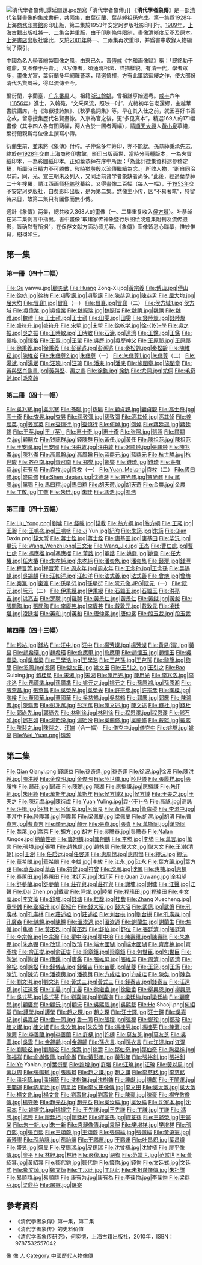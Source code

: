 [[File:清代學者象傳_譚延闓題.jpg|thumb]]題寫「清代學者象傳」]]
《'''清代學者象傳'''》是一部[[清代|清代]]名賢畫像的集成書冊，共兩集，由[[葉衍蘭|葉衍蘭]]、[[葉恭綽|葉恭綽]]祖孫完成。第一集爲1928年上海[[商務印書館|商務印書館]]影印出版，第二集於1953年安定珂罗版社影印刊行。[[1989年|1989年]]，[[上海古籍出版社|上海古籍出版社]]將一、二集合并重版，由于印刷條件限制，畫像清晰度反不及原本。[[上海書店|上海書店]]出版社鑒此，又於[[2001年|2001年]]將一、二兩集再次重印，并爲書中收錄人物編制了索引。

中國為名人學者繪製圖像之風，由來已久。晋[[傅咸|傅咸]]《卞和画像赋》稱：「既銘勒于鐘鼎，又图像于丹青。」凡写像者，須通曉相法，詳描樣貌。有清一代，學者眾多，畫像尤富，葉衍蘭多年網羅薈萃，精選慎擇，方有此篳路藍縷之作，使大部份清代名賢風采，得以流傳至今。

葉衍蘭，字蘭臺，[[广东|广东]][[番禺縣|番禺]]人，祖籍[[浙江|浙江]][[餘姚縣|餘姚]]，曾祖謙亨始遷粤。[[咸丰|咸丰]]六年（[[1856年|1856年]]）進士，入翰苑，“文采风流，照映一时”，光緒初年告老還鄉，主越華書院講席，有《海嶽樓詩集》、《秋夢龕詞集》等。早在其入仕之前，就因喜好书画之故，留意搜集歷代名賢畫像。入京為官之後，更“多见真本”，精選169人的171幅畫像（其中四人各有图两幅，两人合於一圖者两幅），請[[順天府|順天]][[大兴县_(金朝)|大興]]人[[黃小泉|黃小泉]]摹繪，葉衍蘭親爲每位像主撰寫小傳。

衍蘭生前，並未將《象傳》付梓。子仲鸾多年筹印，亦不能就。孫恭綽秉承先志，終於在[[1928年|1928年]]交由上海商務印書館，影印出版面世，當時分兩種版本，一為夾貢紙印本，一為彩圖紙印本。正如葉恭綽在序中所說：「為此計徵集資料逮參稽定稿，所靡時日精力不可勝數，歿時猶殷殷以流傳繼續為念。」所收人物，“断自同治以前，同、光、宣三朝未及列入，又同治前诸学者象缺者尚多。”此後，經過葉恭綽二十年搜羅，請江西画师[[杨鹏秋|杨鹏秋]]摹绘，又得畫像二百幅（每人一幅），于[[1953年|1953年]]交予安定珂罗版社，自费影印出版，是为第二集。然像主小传，因“不易著笔”，特留待来日，故第二集只有圖像而無小傳。

通計《象傳》两集，總共收入368人的畫像（一、二集重复收入[[侯方域|侯方域]]）。叶恭绰在第二集例言中指出，書中畫像“取诸家传神象暨行乐图绘或遗集附刊及流传摄影，皆确然有所据”，在保存文献方面功绩尤著。《象傳》圖像皆悉心臨摹，惟妙惟肖，栩栩如生。

==第一集==
===第一冊（四十二幅）===
<gallery>
File:Gu yanwu.jpg|[[顧炎武|顧炎武]]
File:Huang Zong-Xi.jpg|[[黃宗羲|黃宗羲]]
File:傅山.jpg|[[傅山|傅山]]
File:徐枋.jpg|[[徐枋|徐枋]]
File:項聖謨.jpg|[[項聖謨|項聖謨]]
File:陳恭尹.jpg|[[陳恭尹|陳恭尹]]
File:屈大均.jpg|[[屈大均|屈大均]]
File:冒襄1.jpg|[[冒襄|冒襄]]（一）
File:冒襄.jpg|[[冒襄|冒襄]]（二）
File:侯方域1.jpg|[[侯方域|侯方域]]
File:吳偉業.jpg|[[吳偉業|吳偉業]]
File:魏際瑞.jpg|[[魏際瑞|魏際瑞]]
File:魏禧.jpg|[[魏禧|魏禧]]
File:魏禮.jpg|[[魏禮|魏禮]]
File:王士禛.jpg|[[王士禛|王士禛]]
File:田雯.jpg|[[田雯|田雯]]
File:錢陸燦.jpg|[[錢陸燦|錢陸燦]]
File:盛符升.jpg|[[盛符升|盛符升]]
File:宋犖.jpg|[[宋犖|宋犖]]
File:徐乾学.jpg|[[徐乾學|徐-{乾}-學]]
File:吳之振.jpg|[[吳之振|吳之振]]
File:王時敏.jpg|[[王時敏|王時敏]]
File:石濤.jpg|[[石濤|道濟]]
File:王鑑.jpg|[[王鑑_(畫家)|王鑑]]
File:惲格.jpg|[[惲格|惲格]]
File:王翬.jpg|[[王翬|王翬]]
File:吳歷.jpg|[[吳歷|吳歷神父]]
File:王原祁.jpg|[[王原祁|王原祁]]
File:徐秉義.jpg|[[徐秉義|徐秉義]]
File:彭孫遹.jpg|[[彭孫遹|彭孫遹]]
File:秦松齡.jpg|[[秦松齡|秦松齡]]
File:陳維崧.jpg|[[陳維崧|陳維崧]]
File:朱彝尊2.jpg|[[朱彝尊|朱彝尊]]（一）
File:朱彝尊1.jpg|[[朱彝尊|朱彝尊]]（二）
File:湯斌.jpg|[[湯斌|湯斌]]
File:汪琬.jpg|[[汪琬|汪琬]]
File:潘耒.jpg|[[潘耒|潘耒]]
File:施閏章.jpg|[[施閏章|施閏章]]
File:黃與堅肖像畫.jpg|[[黃與堅|黃與堅]]、[[禹之鼎|禹之鼎]]
File:徐釚.jpg|[[徐釚|徐釚]]
File:尤侗.jpg|[[尤侗|尤侗]]
File:毛奇齡.jpg|[[毛奇齡|毛奇齡]]
</gallery>

===第二冊（四十一幅）===
<gallery>
File:吳兆騫.jpg|[[吳兆騫|吳兆騫]]
File:孫暘.jpg|[[孫暘|孫暘]]
File:顧貞觀.jpg|[[顧貞觀|顧貞觀]]
File:高士奇.jpg|[[高士奇|高士奇]]
File:查昇.jpg|[[查昇|查昇]]
File:孫致彌.jpg|[[孫致彌|孫致彌]]
File:高其倬.jpg|[[高其倬|高其倬]]
File:姜宸英.jpg|[[姜宸英|姜宸英]]
File:查慎行.jpg|[[查慎行|查慎行]]
File:何焯.jpg|[[何焯|何焯]]
File:蔣廷錫.jpg|[[蔣廷錫|蔣廷錫]]
File:王苹.jpg|[[王苹|王-{苹}-]]
File:惠士奇.jpg|[[惠士奇|惠士奇]]
File:张照.jpg|[[張照|張照]]
File:顾嗣立.jpg|[[顧嗣立|顧嗣立]]
File:钱陈群.jpg|[[錢陳群|錢陳群]]
File:黃任.jpg|[[黃任|黃任]]
File:陳祖范.jpg|[[陳祖范|陳祖范]]
File:王安國.jpg|[[王安國_(雍正進士)|王安國]]
File:汪由敦.jpg|[[汪由敦|汪由敦]]
File:张鹏翀.jpg|[[張鵬翀|張鵬翀]]
File:陳兆崙.jpg|[[陳兆崙|陳兆崙]]
File:高鳳翰.jpg|[[高鳳翰|高鳳翰]]
File:蓝鼎元.jpg|[[藍鼎元|藍鼎元]]
File:杭世駿.jpg|[[杭世駿|杭世駿]]
File:齐召南.jpg|[[齊召南|齊召南]]
File:郑燮.jpg|[[鄭燮|鄭燮]]
File:錢琦.jpg|[[錢琦|錢琦]]
File:莊有恭.jpg|[[莊有恭|莊有恭]]
File:袁枚.jpg|[[袁枚|袁枚]]（一）
File:Yuan_Mei.png|[[袁枚|袁枚]]（二）
File:裘曰修.jpg|[[裘曰修|裘曰修]]
File:Shen_deqian.jpg|[[沈德潛|沈德潛]]
File:竇光鼐.jpg|[[竇光鼐|竇光鼐]]
File:厲鶚.jpg|[[厲鶚|厲鶚]]
File:馬曰琯.jpg|[[馬曰琯|馬曰琯]]
File:胡天遊.jpg|[[胡天遊|胡天遊]]
File:金農.jpg|[[金農|金農]]
File:丁敬.jpg|[[丁敬|丁敬]]
File:朱珪.jpg|[[朱珪_(清朝)|朱珪]]
File:馮浩.jpg|[[馮浩|馮浩]]
</gallery>

===第三冊（四十五幅）===
<gallery>
File:Liu_Yong.png|[[劉墉_(清朝)|劉墉]]
File:錢載.jpg|[[錢載|錢載]]
File:翁方綱.jpg|[[翁方綱|翁方綱]]
File:王昶.jpg|[[王昶_(清朝)|王昶]]
File:王鳴盛.jpg|[[王鳴盛|王鳴盛]]
File:Ji Yun.jpg|[[紀昀|紀昀]]
File:朱筠.jpg|[[朱筠|朱筠]]
File:Qian Daxin.png|[[錢大昕|錢大昕]]
File:蔣士銓.jpg|[[蔣士銓|蔣士銓]]
File:康基田.jpg|[[康基田|康基田]]
File:毕沅.jpg|[[畢沅|畢沅]]
File:Wang_Wenzhi.png|[[王文治|王文治]]
File:Wang_Jie.jpg|[[王杰_(清朝)|王杰]]
File:曹仁虎.jpg|[[曹仁虎|曹仁虎]]
File:馮應榴.jpg|[[馮應榴|馮應榴]]
File:董誥.jpg|[[董誥|董誥]]
File:姚鼐.jpg|[[姚鼐|姚鼐]]
File:任大椿.jpg|[[任大椿|任大椿]]
File:朱孝純.jpg|[[朱孝純|朱孝純]]
File:潘奕雋.jpg|[[潘奕雋|潘奕雋]]
File:錢灃.jpg|[[錢灃|錢灃]]
File:程晉芳.jpg|[[程晉芳|程晉芳]]
File:周永年.jpg|[[周永年_(清朝)|周永年]]
File:王念孙.jpg|[[王念孫|王念孫]]
File:吴锡麒.jpg|[[吳錫麒|吳錫麒]]
File:汪如洋.jpg|[[汪如洋|汪如洋]]
File:法式善.jpg|[[法式善|法式善]]
File:曾燠.jpg|[[曾燠|曾燠]]
File:秦瀛.jpg|[[秦瀛|秦瀛]]
File:孫星衍.jpg|[[孫星衍|孫星衍]]
File:阮元像.JPG|[[阮元|阮元]]（一）
File:阮元.jpg|[[阮元|阮元]]（二）
File:伊秉綬.jpg|[[伊秉綬|伊秉綬]]
File:石韞玉.jpg|[[石韞玉|石韞玉]]
File:洪亮吉.jpg|[[洪亮吉|洪亮吉]]
File:罗聘.jpg|[[羅聘|羅聘]]
File:黃景仁.jpg|[[黃景仁|黃景仁]]
File:黃鉞.jpg|[[黃鉞_(乾隆進士)|黃鉞]]
File:張問陶.jpg|[[張問陶|張問陶]]
File:李賡芸.jpg|[[李賡芸|李賡芸]]
File:戴敦元.jpg|[[戴敦元|戴敦元]]
File:凌廷堪.jpg|[[淩廷堪|淩廷堪]]
File:英和.jpg|[[英和|英和]]
File:唐仲冕.jpg|[[唐仲冕|唐仲冕]]
File:段玉裁.jpg|[[段玉裁|段玉裁]]
</gallery>

===第四冊（四十三幅）===
<gallery>
File:钱坫.jpg|[[錢坫|錢坫]]
File:汪中.jpg|[[汪中|汪中]]
File:楊芳燦.jpg|[[楊芳燦|楊芳燦]]
File:黄易(清).jpg|[[黃易|黃易]]
File:趙希璜.jpg|[[趙希璜|趙希璜]]
File:詹應甲.jpg|[[詹應甲|詹應甲]]
File:趙懷玉.jpg|[[趙懷玉|趙懷玉]]
File:吳嵩梁.jpg|[[吳嵩梁|吳嵩梁]]
File:王學浩.jpg|[[王學浩|王學浩]]
File:王芑孫.jpg|[[王芑孫|王芑孫]]
File:黎簡.jpg|[[黎簡|黎簡]]
File:奚岡.jpg|[[奚岡|奚岡]]
File:姚文田.jpg|[[姚文田|姚文田]]
File:王引之.jpg|[[王引之|王引之]]
File:Bao Guixing.jpg|[[鮑桂星|鮑桂星]]
File:宋湘.jpg|[[宋湘|宋湘]]
File:陳用光.jpg|[[陳用光|陳用光]]
File:李兆洛.jpg|[[李兆洛|李兆洛]]
File:孫爾準.jpg|[[孫爾準|孫爾準]]
File:姚元之.jpg|[[姚元之|姚元之]]
File:孫原湘.jpg|[[孫原湘|孫原湘]]
File:張燕昌.jpg|[[張燕昌|張燕昌]]
File:吳榮光.jpg|[[吳榮光|吳榮光]]
File:許宗彥.jpg|[[許宗彥|許宗彥]]
File:陶樑.jpg|[[陶樑|陶樑]]
File:董國華.jpg|[[董國華|董國華]]
File:吳慈鶴.jpg|[[吳慈鶴|吳慈鶴]]
File:郭麐.jpg|[[郭麐|郭麐]]
File:陳鴻壽.jpg|[[陳鴻壽|陳鴻壽]]
File:彭兆蓀.jpg|[[彭兆蓀|彭兆蓀]]
File:陳文述.jpg|[[陳文述|陳文述]]
File:錢杜.jpg|[[錢杜|錢杜]]
File:郭尚先.jpg|[[郭尚先|郭尚先]]
File:林則徐.jpg|[[林則徐|林則徐]]
File:程恩澤.jpg|[[程恩澤|程恩澤]]
File:鄧石如.jpg|[[鄧石如|鄧石如]]
File:湯貽汾.jpg|[[湯貽汾|湯貽汾]]
File:吳蘭修.jpg|[[吳蘭修|吳蘭修]]
File:戴熙.jpg|[[戴熙|戴熙]]
File:陳裴之.jpg|[[陳裴之|陳裴之]]、[[汪端|汪端]]（合一幅）
File:儀克中.jpg|[[儀克中|儀克中]]
File:姚燮.jpg|[[姚燮|姚燮]]
File:Wei_Yuan.png|[[魏源_(清)|魏源]]
</gallery>

==第二集==
<gallery>
File:Qian Qianyi.png|[[錢謙益|錢謙益]]
File:孫奇逢.jpg|[[孫奇逢|孫奇逢]]
File:徐波.jpg|[[徐波_(文学家)|徐波]]
File:陳洪綬.jpg|[[陳洪綬|陳洪綬]]
File:金俊明.jpg|[[金俊明|金俊明]]
File:陸世儀.jpg|[[陸世儀|陸世儀]]
File:張履祥.jpg|[[張履祥|張履祥]]
File:歸莊.jpg|[[歸莊|歸莊]]
File:陳瑚.jpg|[[陳瑚|陳瑚]]
File:應撝謙.jpg|[[應撝謙|應撝謙]]
File:朱用純.jpg|[[朱用純|朱用純]]
File:萬斯年.jpg|[[萬斯年|萬斯年]]
File:侯方域2.jpg|[[侯方域|侯方域]]
File:王夫之.jpg|[[王夫之|王夫之]]
File:陳衍虞.jpg|[[陳衍虞|陳衍虞]]
File:Yuan Yuling.jpg|[[袁于令|袁-{于}-令]]
File:高詠.jpg|[[高詠|高詠]]
File:汪楫.jpg|[[汪楫|汪楫]]
File:呂留良.jpg|[[呂留良|呂留良]]
File:黃虞稷.jpg|[[黃虞稷|黃虞稷]]
File:李澄中.jpg|[[李澄中|李澄中]]
File:陸隴其.jpg|[[陸隴其|陸隴其]]
File:梁佩蘭.jpg|[[梁佩蘭|梁佩蘭]]
File:胡渭.jpg|[[胡渭|胡渭]]
File:曹貞吉.jpg|[[曹貞吉|曹貞吉]]
File:顏元.jpg|[[顏元|顏元]]
File:張貞.jpg|[[張貞|張貞]]
File:萬斯同.jpg|[[萬斯同|萬斯同]]
File:喬萊.jpg|[[喬萊|喬萊]]
File:胡方.jpg|[[胡方|胡方]]
File:吳瞻泰.jpg|[[吳瞻泰|吳瞻泰]]
File:Nalan Xingde.jpg|[[納蘭性德|納蘭性德]]
File:龔翔麟.jpg|[[龔翔麟|龔翔麟]]
File:李塨.jpg|[[李塨|李塨]]
File:萬言.jpg|[[萬言|萬言]]
File:張塤.jpg|[[張塤|張塤]]
File:趙執信.jpg|[[趙執信|趙執信]]
File:儲大文.jpg|[[儲大文|儲大文]]
File:王澍(清朝).jpg|[[王澍|王澍]]
File:任启运.jpg|[[任啓運|任啓運]]
File:惠周惕.jpg|[[惠周惕|惠周惕]]
File:繆沅.jpg|[[繆沅|繆沅]]
File:華希閔.jpg|[[華希閔|華希閔]]
File:李紱.jpg|[[李紱|李紱]]
File:江永.jpg|[[江永|江永]]
File:葉方藹.jpg|[[葉方藹|葉方藹]]
File:華喦.jpg|[[華喦|華喦]]
File:符曾.jpg|[[符曾|符曾]]
File:沈鳳.jpg|[[沈鳳|沈鳳]]
File:惠棟.jpg|[[惠棟|惠棟]]
File:秦蕙田.jpg|[[秦蕙田|秦蕙田]]
File:沈廷芳.jpg|[[沈廷芳|沈廷芳]]
File:Quan Zuwang.jpg|[[全祖望|全祖望]]
File:舒夢蘭.jpg|[[舒夢蘭|舒夢蘭]]
File:莊存與.jpg|[[莊存與|莊存與]]
File:謝墉.jpg|[[謝墉|謝墉]]
File:江聲.jpg|[[江聲|江聲]]
File:Dai Zhen.png|[[戴震|戴震]]
File:陸燿.jpg|[[陸燿|陸燿]]
File:程瑤田.jpg|[[程瑤田|程瑤田]]
File:李文藻.jpg|[[李文藻|李文藻]]
File:錢塘.jpg|[[錢塘_(乾隆進士)|錢塘]]
File:桂馥.jpg|[[桂馥|桂馥]]
File:Zhang Xuecheng.jpg|[[章學誠|章學誠]]
File:彭紹升.jpg|[[彭紹升|彭紹升]]
File:錢大昭.jpg|[[錢大昭|錢大昭]]
File:武億.jpg|[[武億|武億]]
File:孔廣林.jpg|[[孔廣林|孔廣林]]
File:莊述祖.jpg|[[莊述祖|莊述祖]]
File:刘台拱.jpg|[[劉台拱|劉台拱]]
File:孔廣森.jpg|[[孔廣森|孔廣森]]
File:陳鱣.jpg|[[陳鱣|陳鱣]]
File:溫汝適.jpg|[[溫汝適|溫汝適]]
File:謝蘭生.jpg|[[謝蘭生|謝蘭生]]
File:焦循.jpg|[[焦循|焦循]]
File:黃丕烈.jpg|[[黃丕烈|黃丕烈]]
File:舒位.jpg|[[舒位|舒位]]
File:張廷濟.jpg|[[張廷濟|張廷濟]]
File:李宗翰.jpg|[[李宗瀚|李宗瀚]]
File:瞿中溶.jpg|[[瞿中溶|瞿中溶]]
File:陳壽祺.jpg|[[陳壽祺|陳壽祺]]
File:朱為弼.jpg|[[朱為弼|朱為弼]]
File:改琦.jpg|[[改琦|改琦]]
File:端木國瑚.jpg|[[端木國瑚|端木國瑚]]
File:齊彥槐.jpg|[[齊彥槐|齊彥槐]]
File:俞正燮.jpg|[[俞正燮|俞正燮]]
File:梁章鉅.jpg|[[梁章鉅|梁章鉅]]
File:包世臣.jpg|[[包世臣|包世臣]]
File:陶澍.jpg|[[陶澍|陶澍]]
File:唐鑑.jpg|[[唐鑑|唐鑑]]
File:張維屏.jpg|[[張維屏|張維屏]]
File:周濟.jpg|[[周濟|周濟]]
File:徐松.jpg|[[徐松|徐松]]
File:錢儀吉.jpg|[[錢儀吉|錢儀吉]]
File:苗夔.jpg|[[苗夔|苗夔]]
File:王筠.jpg|[[王筠|王筠]]
File:陳沆.jpg|[[陳沆|陳沆]]
File:潘德輿.jpg|[[潘德輿|潘德輿]]
File:方成珪.jpg|[[方成珪|方成珪]]
File:陳奐.jpg|[[陳奐|陳奐]]
File:劉文淇.jpg|[[劉文淇|劉文淇]]
File:黃式三.jpg|[[黃式三|黃式三]]
File:錢泰吉.jpg|[[錢泰吉|錢泰吉]]
File:汪遠孫.jpg|[[汪遠孫|汪遠孫]]
File:丁晏.jpg|[[丁晏|丁晏]]
File:徐繼畬.jpg|[[徐繼畬|徐繼畬]]
File:柳興恩.jpg|[[柳興恩|柳興恩]]
File:吳式芬.jpg|[[吳式芬|吳式芬]]
File:劉喜海.jpg|[[劉喜海|劉喜海]]
File:梁廷柟.jpg|[[梁廷柟|梁廷柟]]
File:顧廣譽.jpg|[[顧廣譽|顧廣譽]]
File:顧沅.jpg|[[顧沅|顧沅]]
File:吳熙載.jpg|[[吳熙載|吳熙載]]
File:He Shaoji.png|[[何紹基|何紹基]]
File:譚瑩.jpg|[[譚瑩|譚瑩]]
File:趙之琛.jpg|[[趙之琛|趙之琛]]
File:汪士鐸.jpg|[[汪士鐸|汪士鐸]]
File:吳嘉紀.jpg|[[吳嘉紀|吳嘉紀]]
File:魯一同.jpg|[[魯一同|魯一同]]
File:張穆.jpg|[[張穆|張穆]]
File:鄭珍.jpg|[[鄭珍|鄭珍]]
File:桂文燿.jpg|[[桂文燿|桂文燿]]
File:朱次琦.jpg|[[朱次琦|朱次琦]]
File:馮桂芬.jpg|[[馮桂芬|馮桂芬]]
File:陳灃.jpg|[[陳灃|陳灃]]
File:李善蘭.jpg|[[李善蘭|李善蘭]]
File:許槤.jpg|[[許槤|許槤]]
File:莫友芝.jpg|[[莫友芝|莫友芝]]
File:吳雲.jpg|[[吳雲|吳雲]]
File:金錫齡.jpg|[[金錫齡|金錫齡]]
File:孫衣言.jpg|[[孫衣言|孫衣言]]
File:江湜.jpg|[[江湜|江湜]]
File:劉毓崧.jpg|[[劉毓崧|劉毓崧]]
File:徐壽.jpg|[[徐壽|徐壽]]
File:鄒伯奇.jpg|[[鄒伯奇|鄒伯奇]]
File:陶福祥.jpg|[[陶福祥|陶福祥]]
File:俞樾像傳.jpg|[[俞樾|俞樾]]
File:黃彭年.jpg|[[黃彭年|黃彭年]]
File:張裕釗.jpg|[[張裕釗|張裕釗]]
File:Ye Yanlan.jpg|[[葉衍蘭|葉衍蘭]]
File:許增.jpg|[[許增|許增]]
File:汪瑔.jpg|[[汪瑔|汪瑔]]
File:黃以周.jpg|[[黃以周|黃以周]]
File:張鳴珂.jpg|[[張鳴珂|張鳴珂]]
File:趙之謙.jpg|[[趙之謙|趙之謙]]
File:李慈銘.jpg|[[李慈銘|李慈銘]]
File:潘祖蔭.jpg|[[潘祖蔭|潘祖蔭]]
File:沈樹鏞.jpg|[[沈樹鏞|沈樹鏞]]
File:譚獻.jpg|[[譚獻|譚獻]]
File:王闓運.jpg|[[王闓運|王闓運]]
File:周星詒.jpg|[[周星詒|周星詒]]
File:李文田像傳.jpg|[[李文田|李文田]]
File:吳大澂.jpg|[[吳大澂|吳大澂]]
File:楊文會.jpg|[[楊文會|楊文會]]
File:劉壽曾.jpg|[[劉壽曾|劉壽曾]]
File:陳豪.jpg|[[陈豪_(清朝)|陳豪]]
File:楊守敬像傳.jpg|[[楊守敬|楊守敬]]
File:趙元益.jpg|[[趙元益|趙元益]]
File:吳汝綸.jpg|[[吳汝綸|吳汝綸]]
File:沈家本.jpg|[[沈家本|沈家本]]
File:姚振宗.jpg|[[姚振宗|姚振宗]]
File:王先謙.jpg|[[王先謙|王先謙]]
File:丁謙.jpg|[[丁謙|丁謙]]
File:馮煦.jpg|[[馮煦|馮煦]]
File:廖廷相.jpg|[[廖廷相|廖廷相]]
File:繆荃孫.jpg|[[繆荃孫|繆荃孫]]
File:王懿榮.jpg|[[王懿榮|王懿榮]]
File:朱一新.jpg|[[朱一新|朱一新]]
File:袁昶像傳.jpg|[[袁昶|袁昶]]
File:樊增祥.jpg|[[樊增祥|樊增祥]]
File:張百熙.jpg|[[張百熙|張百熙]]
File:王頌蔚.jpg|[[王頌蔚|王頌蔚]]
File:張佩綸.jpg|[[張佩綸|張佩綸]]
File:黃遵憲.jpg|[[黃遵憲|黃遵憲]]
File:孫詒讓.jpg|[[孫詒讓|孫詒讓]]
File:王鵬運.jpg|[[王鵬運|王鵬運]]
File:叶昌炽.jpg|[[葉昌熾|葉昌熾]]
File:盛昱.jpg|[[盛昱|盛昱]]
File:皮錫瑞.jpg|[[皮錫瑞|皮錫瑞]]
File:沈曾植.jpg|[[沈曾植|沈曾植]]
File:廖平像傳.jpg|[[廖平|廖平]]
File:林紓.jpg|[[林紓|林紓]]
File:嚴復.jpg|[[嚴復|嚴復]]
File:范當世.jpg|[[范當世|范當世]]
File:黃紹箕.jpg|[[黃紹箕|黃紹箕]]
File:鄒代鈞.jpg|[[鄒代鈞|鄒代鈞]]
File:錢恂.jpg|[[錢恂|錢恂]]
File:文廷式.jpg|[[文廷式|文廷式]]
File:鄭文焯.jpg|[[鄭文焯|鄭文焯]]
File:丁以此.jpg|[[丁以此|丁以此]]
File:朱祖谋像傳.jpg|[[朱祖謀|朱祖謀]]
File:易順鼎.jpg|[[易順鼎|易順鼎]]
File:康有为.jpg|[[康有為|康有為]]
File:李葆恂.jpg|[[李葆恂|李葆恂]]
File:梁鼎芬.jpg|[[梁鼎芬|梁鼎芬]]
File:屠寄.jpg|[[屠寄|屠寄]]
</gallery>

==參考資料==
*《清代學者象傳》第一集，第二集
*《清代学者象传》的史料价值
*《清代学者象传研究》，何奕恺，上海古籍出版社，2010年，ISBN：9787532557042

[[Category:1928年中国书籍|像]]
[[Category:中文書籍|像]]
[[Category:清朝绘画作品|人]]
[[Category:中國歷代人物像傳|Category:中國歷代人物像傳]]